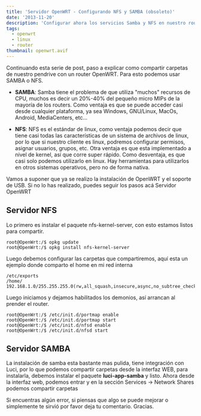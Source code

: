 ```yaml
---
title: 'Servidor OpenWRT - Configurando NFS y SAMBA (obsoleto)'
date: '2013-11-20'
description: 'Configurar ahora los servicios Samba y NFS en nuestro router'
tags:
  - openwrt
  - linux
  - router
thumbnail: openwrt.avif
---
```


Continuando esta serie de post, paso a explicar como compartir carpetas de nuestro pendrive con un router OpenWRT. Para esto podemos usar SAMBA o NFS.

- **SAMBA**: Samba tiene el problema de que utiliza "muchos" recursos de CPU, muchos es decir un 20%-40% del pequeño micro MIPs de la mayoría de los routers. Como ventaja es que se puede acceder casi desde cualquier plataforma, ya sea Windows, GNU/Linux, MacOs, Android, MediaCenters, etc...

- **NFS**: NFS es el estándar de linux, como ventaja podemos decir que tiene casi todas las características de un sistema de archivos de linux, por lo que si nuestro cliente es linux, podremos configurar permisos, asignar usuarios, grupos, etc. Otra ventaja es que esta implementado a nivel de kernel, así que corre super rápido. Como desventaja, es que casi solo podemos utilizarlo en linux. Hay herramientas para utilizarlos en otros sistemas operativos, pero no de forma nativa.

Vamos a suponer que ya se realizo la instalación de OpenWRT y el soporte de USB. Si no lo has realizado, puedes seguir los pasos acá Servidor OpenWRT

## Servidor NFS

Lo primero es instalar el paquete nfs-kernel-server, con esto estamos listos para compartir.

```shell-session
root@OpenWrt:/$ opkg update
root@OpenWrt:/$ opkg install nfs-kernel-server
```

Luego debemos configurar las carpetas que compartiremos, aquí esta un ejemplo donde comparto el home en mi red interna

```
/etc/exports
/home/    192.168.1.0/255.255.255.0(rw,all_squash,insecure,async,no_subtree_check)
```

Luego iniciamos y dejamos habilitados los demonios, así arrancan al prender el router.

```shell-session
root@OpenWrt:/$ /etc/init.d/portmap enable
root@OpenWrt:/$ /etc/init.d/portmap start
root@OpenWrt:/$ /etc/init.d/nfsd enable
root@OpenWrt:/$ /etc/init.d/nfsd start
```

## Servidor SAMBA

La instalación de samba esta bastante mas pulida, tiene integración con Luci, por lo que podemos compartir carpetas desde la interfaz WEB, para instalarla, debemos instalar el paquete **luci-app-samba** y listo. Ahora desde la interfaz web, podemos entrar y en la sección Services -> Network Shares podemos compartir carpetas

Si encuentras algún error, si piensas que algo se puede mejorar o simplemente te sirvió por favor deja tu comentario. Gracias.
